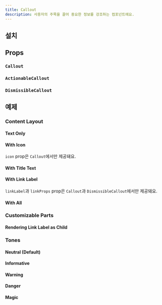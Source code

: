 ```yaml
---
title: Callout
description: 사용자의 주목을 끌어 중요한 정보를 강조하는 컴포넌트에요.
---
```


<ComponentExample name="callout-preview" />

## 설치

<Installation name="callout" />

## Props

### `Callout`

<ReactTypeTable path="./registry/ui/callout.tsx" name="CalloutProps" />

### `ActionableCallout`

<ReactTypeTable
  path="./registry/ui/callout.tsx"
  name="ActionableCalloutProps"
/>

### `DismissibleCallout`

<ReactTypeTable
  path="./registry/ui/callout.tsx"
  name="DismissibleCalloutProps"
/>

## 예제

### Content Layout

#### Text Only

<ComponentExample name="callout-text-only" />

#### With Icon

<ComponentExample name="callout-with-icon" />

<Callout type="warn">

`icon` prop은 `Callout`에서만 제공돼요.

</Callout>

#### With Title Text

<ComponentExample name="callout-with-title-text" />

#### With Link Label

<ComponentExample name="callout-with-link-label" />

<Callout type="warn">

`linkLabel`과 `linkProps` prop은 `Callout`과 `DismissibleCallout`에서만 제공돼요.

</Callout>

#### With All

<ComponentExample name="callout-with-all" />

### Customizable Parts

#### Rendering Link Label as Child

<ComponentExample name="callout-link-label-as-child" />

### Tones

#### Neutral (Default)

<ComponentExample name="callout-neutral" />

#### Informative

<ComponentExample name="callout-informative" />

#### Warning

<ComponentExample name="callout-warning" />

#### Danger

<ComponentExample name="callout-danger" />

#### Magic

<ComponentExample name="callout-magic" />
